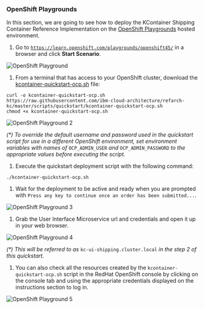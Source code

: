 ### OpenShift Playgrounds

In this section, we are going to see how to deploy the KContainer Shipping Container Reference Implementation on the [OpenShift Playgrounds](https://learn.openshift.com/playgrounds/openshift45/) hosted environment.

1. Go to [`https://learn.openshift.com/playgrounds/openshift45/`](https://learn.openshift.com/playgrounds/openshift45/) in a browser and click **Start Scenario**.

  ![OpenShift Playground](images/openshift_playground.png)

1. From a terminal that has access to your OpenShift cluster, download the [kcontainer-quickstart-ocp.sh](https://github.com/ibm-cloud-architecture/refarch-kc/tree/master/scripts/quickstart/kcontainer-quickstart-ocp.sh) file:
  ```
  curl -o kcontainer-quickstart-ocp.sh https://raw.githubusercontent.com/ibm-cloud-architecture/refarch-kc/master/scripts/quickstart/kcontainer-quickstart-ocp.sh
  chmod +x kcontainer-quickstart-ocp.sh
  ```
  ![OpenShift Playground 2](images/openshift_playground2.png)

   _(\*) To override the default username and password used in the quickstart script for use in a different OpenShift environment, set environment variables with names of_ `OCP_ADMIN_USER` _and_ `OCP_ADMIN_PASSWORD` _to the appropriate values before executing the script._

1. Execute the quickstart deployment script with the following command:
  ```
  ./kcontainer-quickstart-ocp.sh
  ```

1. Wait for the deployment to be active and ready when you are prompted with `Press any key to continue once an order has been submitted...`.

  ![OpenShift Playground 3](images/openshift_playground3.png)

1. Grab the User Interface Microservice url and credentials and open it up in your web browser.

  ![OpenShift Playground 4](images/openshift_playground4.png)

   _(\*) This will be referred to as_ `kc-ui-shipping.cluster.local` _in the step 2 of this quickstart._

1. You can also check all the resources created by the `kcontainer-quickstart-ocp.sh` script in the RedHat OpenShift console by clicking on the console tab and using the appropriate credentials displayed on the instructions section to log in.

  ![OpenShift Playground 5](images/openshift_playground5.png)
